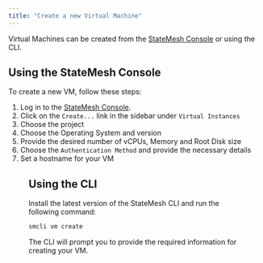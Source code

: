 ```yaml
---
title: "Create a new Virtual Machine"
---
```


Virtual Machines can be created from the [StateMesh Console](https://console.cloud.statemesh.net) or using the CLI.

## Using the StateMesh Console
To create a new VM, follow these steps:

1. Log in to the [StateMesh Console](https://console.cloud.statemesh.net).
2. Click on the `Create...` link in the sidebar under `Virtual Instances`
3. Choose the project
4. Choose the Operating System and version
5. Provide the desired number of vCPUs, Memory and Root Disk size
6. Choose the `Authentication Method` and provide the necessary details
7. Set a hostname for your VM

<Figure
    src="/img/snippets/vm-create.png"
    alt="VM Details"
/>

## Using the CLI
Install the latest version of the StateMesh CLI and run the following command:

```bash
smcli vm create
```
The CLI will prompt you to provide the required information for creating your VM.
